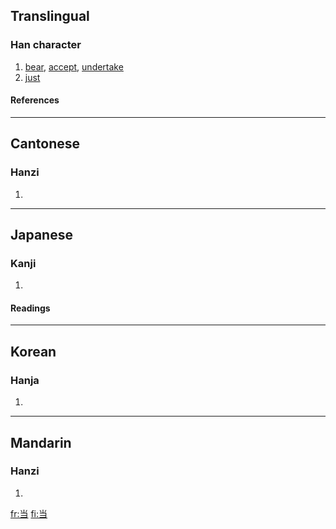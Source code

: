 {{see|噹|當}}

==Translingual==
===Han character===
{{Han char|rn=58|rad=小|as=03|sn=6|four=|canj=火尸一 (FSM)}}
# [[bear]], [[accept]], [[undertake]]
# [[just]]
====References====
{{Han ref|kx=0297.061|dkj=09913|dj=0591.090|hdz=10562.120|uh=5F53|ud=24403}}
----
==Cantonese==
===Hanzi===
{{yue-hanzi|jyut=|y=dong1}}
# {{defn|Cantonese}}
----
==Japanese==
===Kanji===
{{ja-kanji|grade=2|rs=小03}}
# {{defn|Japanese}} 
====Readings====
{{ja-readings|on=[[とう]] (tō)|kun=[[あたる]] (ataru), [[あてる]] (ateru), [[あて]] (ate)}}
  
----
==Korean==
===Hanja===
{{ko-hanja|hangeul=당|eumhun=|rv=dang|mr=tang|y=tang}}
# {{defn|Korean}}
----
==Mandarin==
===Hanzi===
{{cmn-hanzi|tra=[[噹]], [[當]]|pin=[[dāng]] (dang1), [[dàng]] (dang4)|wg=tang<sup>1</sup>, tang<sup>4</sup>}}
# {{defn|Mandarin}}
 

[[fr:当]]
[[fi:当]]